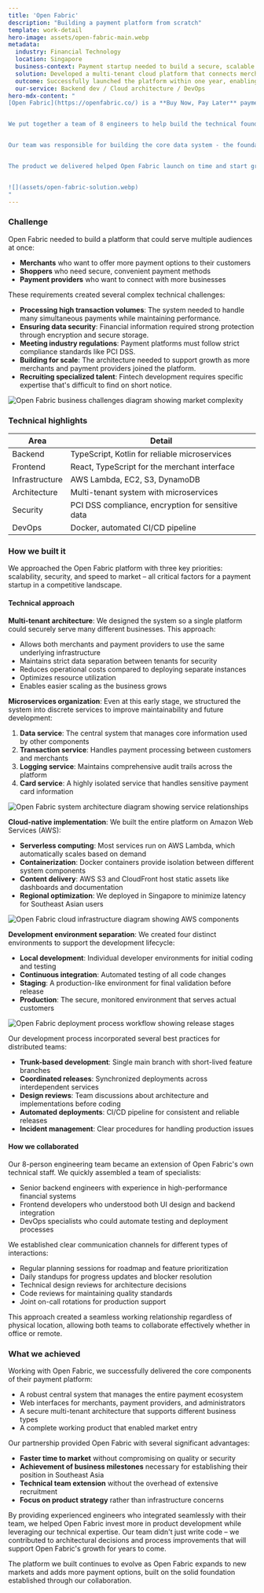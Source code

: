 ```yaml
---
title: 'Open Fabric'
description: "Building a payment platform from scratch"
template: work-detail
hero-image: assets/open-fabric-main.webp
metadata:
  industry: Financial Technology 
  location: Singapore
  business-context: Payment startup needed to build a secure, scalable platform from scratch
  solution: Developed a multi-tenant cloud platform that connects merchants with payment providers
  outcome: Successfully launched the platform within one year, enabling expansion in Southeast Asia
  our-service: Backend dev / Cloud architecture / DevOps
hero-mdx-content: "
[Open Fabric](https://openfabric.co/) is a **Buy Now, Pay Later** payment platform started by experts from companies like PayPal and Grab. They wanted to create a network that makes it simple for stores to accept digital payments across Southeast Asia.


We put together a team of 8 engineers to help build the technical foundation and create a working product from scratch. We worked closely with their team to develop a system that could connect stores with different payment methods.


Our team was responsible for building the core data system - the foundation of the entire platform. This crucial part allows Open Fabric to handle transactions between customers, stores, and payment providers.


The product we delivered helped Open Fabric launch on time and start growing in Southeast Asia's competitive payment market.


![](assets/open-fabric-solution.webp)
"
---
```


### Challenge

Open Fabric needed to build a platform that could serve multiple audiences at once:

- **Merchants** who want to offer more payment options to their customers
- **Shoppers** who need secure, convenient payment methods
- **Payment providers** who want to connect with more businesses

These requirements created several complex technical challenges:

- **Processing high transaction volumes**: The system needed to handle many simultaneous payments while maintaining performance.
- **Ensuring data security**: Financial information required strong protection through encryption and secure storage.
- **Meeting industry regulations**: Payment platforms must follow strict compliance standards like PCI DSS.
- **Building for scale**: The architecture needed to support growth as more merchants and payment providers joined the platform.
- **Recruiting specialized talent**: Fintech development requires specific expertise that's difficult to find on short notice.

![Open Fabric business challenges diagram showing market complexity](assets/openfabric-challenges.webp)

### Technical highlights

| Area           | Detail                                                       |
|----------------|--------------------------------------------------------------|
| Backend        | TypeScript, Kotlin for reliable microservices                |
| Frontend       | React, TypeScript for the merchant interface                 |
| Infrastructure | AWS Lambda, EC2, S3, DynamoDB                                |
| Architecture   | Multi-tenant system with microservices                       |
| Security       | PCI DSS compliance, encryption for sensitive data            |
| DevOps         | Docker, automated CI/CD pipeline                             |

### How we built it

We approached the Open Fabric platform with three key priorities: scalability, security, and speed to market – all critical factors for a payment startup in a competitive landscape.

#### Technical approach

**Multi-tenant architecture**: We designed the system so a single platform could securely serve many different businesses. This approach:

- Allows both merchants and payment providers to use the same underlying infrastructure
- Maintains strict data separation between tenants for security
- Reduces operational costs compared to deploying separate instances
- Optimizes resource utilization
- Enables easier scaling as the business grows

**Microservices organization**: Even at this early stage, we structured the system into discrete services to improve maintainability and future development:

1. **Data service**: The central system that manages core information used by other components
2. **Transaction service**: Handles payment processing between customers and merchants
3. **Logging service**: Maintains comprehensive audit trails across the platform
4. **Card service**: A highly isolated service that handles sensitive payment card information

![Open Fabric system architecture diagram showing service relationships](assets/openfabric-architecture.webp)

**Cloud-native implementation**: We built the entire platform on Amazon Web Services (AWS):

- **Serverless computing**: Most services run on AWS Lambda, which automatically scales based on demand
- **Containerization**: Docker containers provide isolation between different system components
- **Content delivery**: AWS S3 and CloudFront host static assets like dashboards and documentation
- **Regional optimization**: We deployed in Singapore to minimize latency for Southeast Asian users

![Open Fabric cloud infrastructure diagram showing AWS components](assets/openfabric-cloud.webp)

**Development environment separation**: We created four distinct environments to support the development lifecycle:

- **Local development**: Individual developer environments for initial coding and testing
- **Continuous integration**: Automated testing of all code changes
- **Staging**: A production-like environment for final validation before release
- **Production**: The secure, monitored environment that serves actual customers

![Open Fabric deployment process workflow showing release stages](assets/openfabric-deployment.webp)

Our development process incorporated several best practices for distributed teams:

- **Trunk-based development**: Single main branch with short-lived feature branches
- **Coordinated releases**: Synchronized deployments across interdependent services
- **Design reviews**: Team discussions about architecture and implementations before coding
- **Automated deployments**: CI/CD pipeline for consistent and reliable releases
- **Incident management**: Clear procedures for handling production issues

#### How we collaborated

Our 8-person engineering team became an extension of Open Fabric's own technical staff. We quickly assembled a team of specialists:

- Senior backend engineers with experience in high-performance financial systems
- Frontend developers who understood both UI design and backend integration
- DevOps specialists who could automate testing and deployment processes

We established clear communication channels for different types of interactions:

- Regular planning sessions for roadmap and feature prioritization
- Daily standups for progress updates and blocker resolution
- Technical design reviews for architecture decisions
- Code reviews for maintaining quality standards
- Joint on-call rotations for production support

This approach created a seamless working relationship regardless of physical location, allowing both teams to collaborate effectively whether in office or remote.

### What we achieved

Working with Open Fabric, we successfully delivered the core components of their payment platform:

- A robust central system that manages the entire payment ecosystem
- Web interfaces for merchants, payment providers, and administrators
- A secure multi-tenant architecture that supports different business types
- A complete working product that enabled market entry

Our partnership provided Open Fabric with several significant advantages:

- **Faster time to market** without compromising on quality or security
- **Achievement of business milestones** necessary for establishing their position in Southeast Asia
- **Technical team extension** without the overhead of extensive recruitment
- **Focus on product strategy** rather than infrastructure concerns

By providing experienced engineers who integrated seamlessly with their team, we helped Open Fabric invest more in product development while leveraging our technical expertise. Our team didn't just write code – we contributed to architectural decisions and process improvements that will support Open Fabric's growth for years to come.

The platform we built continues to evolve as Open Fabric expands to new markets and adds more payment options, built on the solid foundation established through our collaboration.
